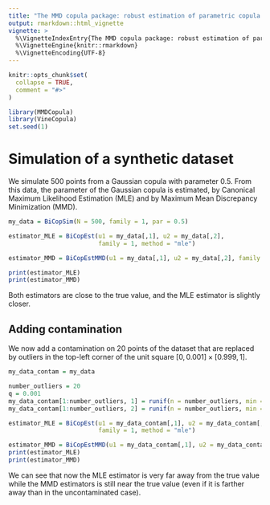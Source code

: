 ```yaml
---
title: "The MMD copula package: robust estimation of parametric copula models by MMD minimization"
output: rmarkdown::html_vignette
vignette: >
  %\VignetteIndexEntry{The MMD copula package: robust estimation of parametric copula models by MMD minimization}
  %\VignetteEngine{knitr::rmarkdown}
  %\VignetteEncoding{UTF-8}
---
```


```r
knitr::opts_chunk$set(
  collapse = TRUE,
  comment = "#>"
)
```

```r
library(MMDCopula)
library(VineCopula)
set.seed(1)
```


# Simulation of a synthetic dataset

We simulate 500 points from a Gaussian copula with parameter $0.5$.
From this data, the parameter of the Gaussian copula is estimated, by Canonical Maximum Likelihood Estimation (MLE) and by Maximum Mean Discrepancy Minimization (MMD).

```r

my_data = BiCopSim(N = 500, family = 1, par = 0.5)

estimator_MLE = BiCopEst(u1 = my_data[,1], u2 = my_data[,2], 
                         family = 1, method = "mle")

estimator_MMD = BiCopEstMMD(u1 = my_data[,1], u2 = my_data[,2], family = 1)

print(estimator_MLE)
print(estimator_MMD)

```
Both estimators are close to the true value, and the MLE estimator is slightly closer.

## Adding contamination

We now add a contamination on 20 points of the dataset that are replaced by outliers in the top-left corner of the unit square $[0 , 0.001] \times [0.999, 1]$.

```r

my_data_contam = my_data

number_outliers = 20
q = 0.001
my_data_contam[1:number_outliers, 1] = runif(n = number_outliers, min = 0, max = q)
my_data_contam[1:number_outliers, 2] = runif(n = number_outliers, min = 1-q, max = 1)

estimator_MLE = BiCopEst(u1 = my_data_contam[,1], u2 = my_data_contam[,2], 
                         family = 1, method = "mle")

estimator_MMD = BiCopEstMMD(u1 = my_data_contam[,1], u2 = my_data_contam[,2], family = 1)
print(estimator_MLE)
print(estimator_MMD)

```

We can see that now the MLE estimator is very far away from the true value while the MMD estimators is still near the true value (even if it is farther away than in the uncontaminated case).





